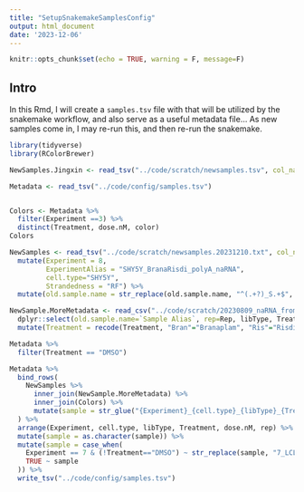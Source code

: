 ```yaml
---
title: "SetupSnakemakeSamplesConfig"
output: html_document
date: '2023-12-06'
---
```


```r
knitr::opts_chunk$set(echo = TRUE, warning = F, message=F)
```

## Intro

In this Rmd, I will create a `samples.tsv` file with that will be utilized by the snakemake workflow, and also serve as a useful metadata file... As new samples come in, I may re-run this, and then re-run the snakemake.

```r
library(tidyverse)
library(RColorBrewer)

```

```r
NewSamples.Jingxin <- read_tsv("../code/scratch/newsamples.tsv", col_names = c("old.sample.name", "STARGenomeName", "R1", "R2"))

Metadata <- read_tsv("../code/config/samples.tsv")


Colors <- Metadata %>%
  filter(Experiment ==3) %>%
  distinct(Treatment, dose.nM, color)
Colors

NewSamples <- read_tsv("../code/scratch/newsamples.20231210.txt", col_names = c("old.sample.name", "STARGenomeName", "R1", "R2")) %>%
  mutate(Experiment = 8,
         ExperimentAlias = "SHY5Y_BranaRisdi_polyA_naRNA",
         cell.type="SHY5Y",
         Strandedness = "RF") %>%
  mutate(old.sample.name = str_replace(old.sample.name, "^(.+?)_S.+$", "\\1"))

NewSample.MoreMetadata <- read_csv("../code/scratch/20230809_naRNA_from_SHY5Y_drugSampleList.csv") %>%
  dplyr::select(old.sample.name=`Sample Alias`, rep=Rep, libType, Treatment, dose.nM) %>%
  mutate(Treatment = recode(Treatment, "Bran"="Branaplam", "Ris"="Risdiplam"))

Metadata %>%
  filter(Treatment == "DMSO")

Metadata %>%
  bind_rows(
    NewSamples %>%
      inner_join(NewSample.MoreMetadata) %>%
      inner_join(Colors) %>%
      mutate(sample = str_glue("{Experiment}_{cell.type}_{libType}_{Treatment}_{dose.nM}_{rep}"))
  ) %>%
  arrange(Experiment, cell.type, libType, Treatment, dose.nM, rep) %>%
  mutate(sample = as.character(sample)) %>%
  mutate(sample = case_when(
    Experiment == 7 & (!Treatment=="DMSO") ~ str_replace(sample, "7_LCL_polyA_Combination_(.+?)_(.+?)_(.+?)_(.+?)_NA_(.+?)", "7_LCL_polyA_Combination.\\1.\\2.\\3.\\4_NA_\\5"),
    TRUE ~ sample
  )) %>%
  write_tsv("../code/config/samples.tsv")
```

